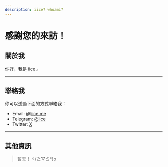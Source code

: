 ```yaml
---
description: iice? whoami?
---
```


# 感謝您的來訪！

## 關於我

你好，我是 iice 。

---

## 聯絡我

你可以透過下面的方式聯絡我：

- Email: [i@iice.me](mailto:i@iice.me)
- Telegram: [@iice](https://t.me/richardmikupro)
- Twitter: [X](https://x.com/richardmikupro)

---

## 其他資訊

> 暂无！ヾ(≧▽≦*)o